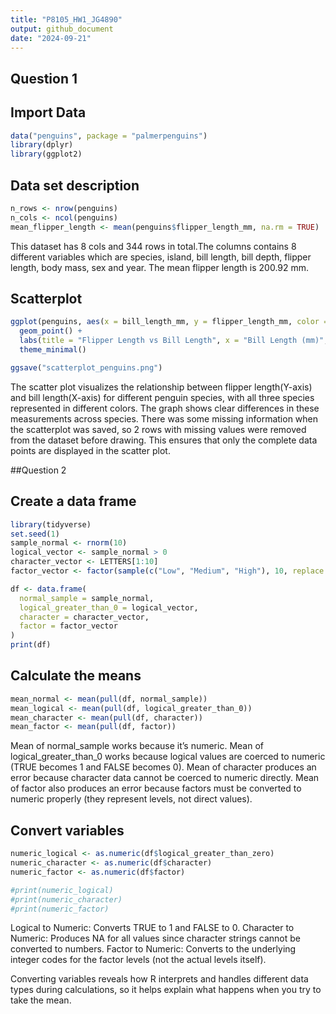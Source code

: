 ```yaml
---
title: "P8105_HW1_JG4890"
output: github_document
date: "2024-09-21"
---
```

## Question 1
## Import Data
```r
data("penguins", package = "palmerpenguins")
library(dplyr)
library(ggplot2)
```
## Data set description
```r
n_rows <- nrow(penguins)
n_cols <- ncol(penguins)
mean_flipper_length <- mean(penguins$flipper_length_mm, na.rm = TRUE)
```
This dataset has 8 cols and 344 rows in total.The columns contains 8 different variables which are species, island, bill length, bill depth, flipper length, body mass, sex and year. The mean flipper length is 200.92 mm.

## Scatterplot
```r
ggplot(penguins, aes(x = bill_length_mm, y = flipper_length_mm, color = species)) +
  geom_point() +
  labs(title = "Flipper Length vs Bill Length", x = "Bill Length (mm)", y = "Flipper Length (mm)") +
  theme_minimal()

ggsave("scatterplot_penguins.png")
```
The scatter plot visualizes the relationship between flipper length(Y-axis) and bill length(X-axis) for different penguin species, with all three species represented in different colors. The graph shows clear differences in these measurements across species. There was some missing information when the scatterplot was saved, so 2 rows with missing values were removed from the dataset before drawing. This ensures that only the complete data points are displayed in the scatter plot.

##Question 2

## Create a data frame
```r
library(tidyverse)
set.seed(1)
sample_normal <- rnorm(10)
logical_vector <- sample_normal > 0
character_vector <- LETTERS[1:10]
factor_vector <- factor(sample(c("Low", "Medium", "High"), 10, replace = TRUE))

df <- data.frame(
  normal_sample = sample_normal,
  logical_greater_than_0 = logical_vector,
  character = character_vector,
  factor = factor_vector
)
print(df)
```

## Calculate the means
```r
mean_normal <- mean(pull(df, normal_sample))
mean_logical <- mean(pull(df, logical_greater_than_0))
mean_character <- mean(pull(df, character))  
mean_factor <- mean(pull(df, factor))        
```
Mean of normal_sample works because it’s numeric.
Mean of logical_greater_than_0 works because logical values are coerced to numeric (TRUE becomes 1 and FALSE becomes 0).
Mean of character produces an error because character data cannot be coerced to numeric directly.
Mean of factor also produces an error because factors must be converted to numeric properly (they represent levels, not direct values).

## Convert variables
```r
numeric_logical <- as.numeric(df$logical_greater_than_zero)
numeric_character <- as.numeric(df$character)  
numeric_factor <- as.numeric(df$factor)     

#print(numeric_logical)
#print(numeric_character)
#print(numeric_factor)
```
Logical to Numeric: Converts TRUE to 1 and FALSE to 0.
Character to Numeric: Produces NA for all values since character strings cannot be converted to numbers.
Factor to Numeric: Converts to the underlying integer codes for the factor levels (not the actual levels itself).

Converting variables reveals how R interprets and handles different data types during calculations, so it helps explain what happens when you try to take the mean.
